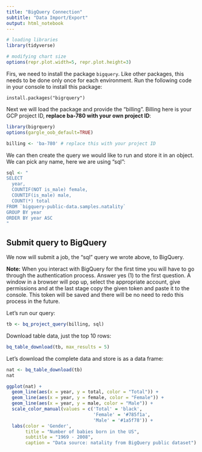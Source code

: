 ```yaml
---
title: "BigQuery Connection"
subtitle: "Data Import/Export"
output: html_notebook
---
```


```r
# loading libraries
library(tidyverse)

# modifying chart size
options(repr.plot.width=5, repr.plot.height=3)
```

Firs, we need to install the package `bigquery`. Like other packages, this needs to be done only once for each environment. Run the following code in your console to install this package:

```
install.packages("bigrquery")
```

Next we will load the package and provide the "billing". Billing here is your GCP project ID, **replace ba-780 with your own project ID**:

```r
library(bigrquery)
options(gargle_oob_default=TRUE)

billing <- 'ba-780' # replace this with your project ID 
```

We can then create the query we would like to run and store it in an object. We can pick any name, here we are using "sql":

```r
sql <- "
SELECT
  year,
  COUNTIF(NOT is_male) female,
  COUNTIF(is_male) male,
  COUNT(*) total
FROM `bigquery-public-data.samples.natality`
GROUP BY year
ORDER BY year ASC
"
```

## Submit query to BigQuery
We now will submit a job, the "sql" query we wrote above, to BigQuery. 

**Note:** When you interact with BigQuery for the first time you will have to go through the authentication process. Answer yes (1) to the first question. A window in a browser will pop up, select the appropriate account, give permissions and at the last stage copy the given token and paste it to the console. This token will be saved and there will be no need to redo this process in the future.

Let's run our query:

```r
tb <- bq_project_query(billing, sql)
```

Download table data, just the top 10 rows:

```r
bq_table_download(tb, max_results = 5)
```

Let's download the complete data and store is as a data frame:

```r
nat <- bq_table_download(tb)
nat
```

```r
ggplot(nat) +
  geom_line(aes(x = year, y = total, color = "Total")) +
  geom_line(aes(x = year, y = female, color = "Female")) +
  geom_line(aes(x = year, y = male, color = "Male")) +
  scale_color_manual(values = c('Total' = 'black', 
                                'Female' = '#785f1a', 
                                'Male' = '#1a5f78')) +
  labs(color = 'Gender',
       title = "Number of babies born in the US",
       subtitle = "1969 - 2008",
       caption = "Data source: natality from BigQuery public dataset")
```

